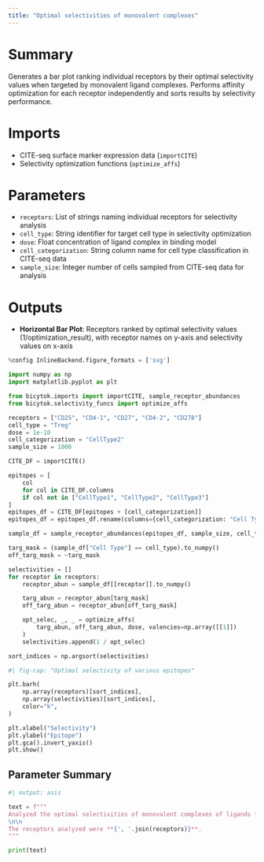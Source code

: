 ```yaml
---
title: "Optimal selectivities of monovalent complexes"
---
```


# Summary
Generates a  bar plot ranking individual receptors by their optimal selectivity values when targeted by monovalent ligand complexes. Performs affinity optimization for each receptor independently and sorts results by selectivity performance.

# Imports
- CITE-seq surface marker expression data (`importCITE`)
- Selectivity optimization functions (`optimize_affs`)

# Parameters
- `receptors`: List of strings naming individual receptors for selectivity analysis
- `cell_type`: String identifier for target cell type in selectivity optimization
- `dose`: Float concentration of ligand complex in binding model
- `cell_categorization`: String column name for cell type classification in CITE-seq data
- `sample_size`: Integer number of cells sampled from CITE-seq data for analysis

# Outputs
- **Horizontal Bar Plot**: Receptors ranked by optimal selectivity values (1/optimization_result), with receptor names on y-axis and selectivity values on x-axis

```python
%config InlineBackend.figure_formats = ['svg']

import numpy as np
import matplotlib.pyplot as plt

from bicytok.imports import importCITE, sample_receptor_abundances
from bicytok.selectivity_funcs import optimize_affs

receptors = ["CD25", "CD4-1", "CD27", "CD4-2", "CD278"]
cell_type = "Treg"
dose = 1e-10
cell_categorization = "CellType2"
sample_size = 1000

CITE_DF = importCITE()

epitopes = [
    col
    for col in CITE_DF.columns
    if col not in ["CellType1", "CellType2", "CellType3"]
]
epitopes_df = CITE_DF[epitopes + [cell_categorization]]
epitopes_df = epitopes_df.rename(columns={cell_categorization: "Cell Type"})

sample_df = sample_receptor_abundances(epitopes_df, sample_size, cell_type)

targ_mask = (sample_df["Cell Type"] == cell_type).to_numpy()
off_targ_mask = ~targ_mask

selectivities = []
for receptor in receptors:
    receptor_abun = sample_df[[receptor]].to_numpy()

    targ_abun = receptor_abun[targ_mask]
    off_targ_abun = receptor_abun[off_targ_mask]

    opt_selec, _, _ = optimize_affs(
        targ_abun, off_targ_abun, dose, valencies=np.array([[1]])
    )
    selectivities.append(1 / opt_selec)

sort_indices = np.argsort(selectivities)
```

```python
#| fig-cap: "Optimal selectivity of various epitopes"

plt.barh(
    np.array(receptors)[sort_indices],
    np.array(selectivities)[sort_indices],
    color="k",
)

plt.xlabel("Selectivity")
plt.ylabel("Epitope")
plt.gca().invert_yaxis()
plt.show()
```

## Parameter Summary
```python
#| output: asis

text = f"""
Analyzed the optimal selectivities of monovalent complexes of ligands for receptors in the target cell type **{cell_type}** at a dose of **{dose}**. The analysis was performed on **{sample_size}** cells sampled from the CITE-seq dataset.
\n\n
The receptors analyzed were **{', '.join(receptors)}**.
"""

print(text)
```